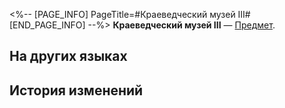 <%-- [PAGE_INFO]
PageTitle=#Краеведческий музей III#
[END_PAGE_INFO] --%>
{{Предмет Инфобокс
|id          = 252372
|Изображение = Предмет Краеведческий музей III.png
|Тип         = 
|Инвентарь   = 
|Редкость    = 5
|Эффект      = 
|Описание    = Соберите набор карточек воспоминаний, чтобы получить усиление.
}}
{{Описание|Ваши воспоминания об Освоении могут стать источником вдохновения для игры.}}
'''Краеведческий музей III''' — [[Предмет]].

==На других языках==
{{На других языках
|en   = History and Culture Museum (III)
|zhs  = 历史文化博物馆-Ⅲ
|zht  = 歷史文化博物館-Ⅲ
|ja   = 歴史文化博物館-III
|ko   = 역사문화박물관-Ⅲ
|es   = Museo de Historia y Cultura&nbsp;III
|fr   = Musée de l'histoire et de la culture (III)
|ru   = Краеведческий музей III
|th   = พิพิธภัณฑ์ประวัติศาสตร์ และวัฒนธรรม III
|vi   = Viện Bảo Tàng Văn Hóa Lịch Sử-III
|de   = Museum für Geschichte und Kultur (III)
|id   = History and Culture Museum III
|pt   = Museu de História e Cultura (III)
}}

==История изменений==
{{История изменений|3.5}}